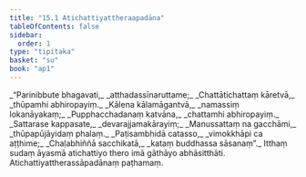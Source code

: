 ```yaml
---
title: "15.1 Atichattiyattheraapadāna"
tableOfContents: false
sidebar:
  order: 1
type: "tipitaka"
basket: "su"
book: "ap1"
---
```



<DynamicBreadcrumb />

<Division number="1" book="ap1" bookNo="20" page="188">

<Paragraph number="2278" type="verses" book="ap1">
_“Parinibbute bhagavati,_  
_atthadassīnaruttame;_  
_Chattātichattaṃ kāretvā,_  
_thūpamhi abhiropayiṃ._  

</Paragraph>

</Division>
<Division number="2" book="ap1" bookNo="20" page="188">

<Paragraph number="2279" type="verses" book="ap1">
_Kālena kālamāgantvā,_  
_namassiṃ lokanāyakaṃ;_  
_Pupphacchadanaṃ katvāna,_  
_chattamhi abhiropayiṃ._  

</Paragraph>

</Division>
<Division number="3" book="ap1" bookNo="20" page="188">

<Paragraph number="2280" type="verses" book="ap1">
_Sattarase kappasate,_  
_devarajjamakārayiṃ;_  
_Manussattaṃ na gacchāmi,_  
_thūpapūjāyidaṃ phalaṃ._  

</Paragraph>

</Division>
<Division number="4" book="ap1" bookNo="20" page="188">

<Paragraph number="2281" type="verses" book="ap1">
_Paṭisambhidā catasso,_  
_vimokkhāpi ca aṭṭhime;_  
_Chaḷabhiññā sacchikatā,_  
_kataṃ buddhassa sāsanaṃ”._  

</Paragraph>

<Paragraph number="2282" book="ap1">
Itthaṃ sudaṃ āyasmā atichattiyo thero imā gāthāyo abhāsitthāti.

</Paragraph>
</Division>

<Paragraph number="2283" type="center" book="ap1">
Atichattiyattherassāpadānaṃ paṭhamaṃ.
</Paragraph>